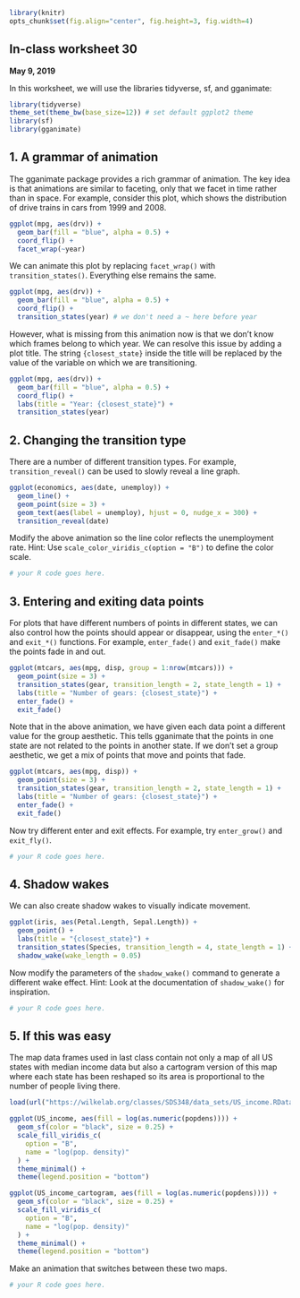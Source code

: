 ```r
library(knitr)
opts_chunk$set(fig.align="center", fig.height=3, fig.width=4)
```
## In-class worksheet 30
**May 9, 2019**

In this worksheet, we will use the libraries tidyverse, sf, and gganimate:
```r
library(tidyverse)
theme_set(theme_bw(base_size=12)) # set default ggplot2 theme
library(sf)
library(gganimate)
```

## 1. A grammar of animation

The gganimate package provides a rich grammar of animation. The key idea is that animations are similar to faceting, only that we facet in time rather than in space. For example, consider this plot, which shows the distribution of drive trains in cars from 1999 and 2008.

```r
ggplot(mpg, aes(drv)) +
  geom_bar(fill = "blue", alpha = 0.5) +
  coord_flip() +
  facet_wrap(~year)
```


We can animate this plot by replacing `facet_wrap()` with `transition_states()`. Everything else remains the same.

```r
ggplot(mpg, aes(drv)) +
  geom_bar(fill = "blue", alpha = 0.5) +
  coord_flip() +
  transition_states(year) # we don't need a ~ here before year
```

However, what is missing from this animation now is that we don't know which frames belong to which year. We can resolve this issue by adding a plot title. The string `{closest_state}` inside the title will be replaced by the value of the variable on which we are transitioning.

```r
ggplot(mpg, aes(drv)) +
  geom_bar(fill = "blue", alpha = 0.5) +
  coord_flip() +
  labs(title = "Year: {closest_state}") +
  transition_states(year)
```


## 2. Changing the transition type

There are a number of different transition types. For example, `transition_reveal()` can be used to slowly reveal a line graph.

```r
ggplot(economics, aes(date, unemploy)) +
  geom_line() +
  geom_point(size = 3) +
  geom_text(aes(label = unemploy), hjust = 0, nudge_x = 300) +
  transition_reveal(date)
```

Modify the above animation so the line color reflects the unemployment rate. Hint: Use `scale_color_viridis_c(option = "B")` to define the color scale.

```r
# your R code goes here.
```


## 3. Entering and exiting data points

For plots that have different numbers of points in different states, we can also control how the points should appear or disappear, using the `enter_*()` and `exit_*()` functions. For example, `enter_fade()` and `exit_fade()` make the points fade in and out.

```r
ggplot(mtcars, aes(mpg, disp, group = 1:nrow(mtcars))) +
  geom_point(size = 3) +
  transition_states(gear, transition_length = 2, state_length = 1) +
  labs(title = "Number of gears: {closest_state}") +
  enter_fade() +
  exit_fade()
```

Note that in the above animation, we have given each data point a different value for the group aesthetic. This tells gganimate that the points in one state are not related to the points in another state. If we don't set a group aesthetic, we get a mix of points that move and points that fade.

```r
ggplot(mtcars, aes(mpg, disp)) +
  geom_point(size = 3) +
  transition_states(gear, transition_length = 2, state_length = 1) +
  labs(title = "Number of gears: {closest_state}") +
  enter_fade() +
  exit_fade()
```

Now try different enter and exit effects. For example, try `enter_grow()` and `exit_fly()`.

```r
# your R code goes here.
```

## 4. Shadow wakes

We can also create shadow wakes to visually indicate movement.

```r
ggplot(iris, aes(Petal.Length, Sepal.Length)) +
  geom_point() +
  labs(title = "{closest_state}") +
  transition_states(Species, transition_length = 4, state_length = 1) +
  shadow_wake(wake_length = 0.05)
```

Now modify the parameters of the `shadow_wake()` command to generate a different wake effect. Hint: Look at the documentation of `shadow_wake()` for inspiration.

```r
# your R code goes here.
```


## 5. If this was easy

The map data frames used in last class contain not only a map of all US states with median income data but also a cartogram version of this map where each state has been reshaped so its area is proportional to the number of people living there.

```r
load(url("https://wilkelab.org/classes/SDS348/data_sets/US_income.RData"))

ggplot(US_income, aes(fill = log(as.numeric(popdens)))) +
  geom_sf(color = "black", size = 0.25) +
  scale_fill_viridis_c(
    option = "B",
    name = "log(pop. density)"
  ) +
  theme_minimal() +
  theme(legend.position = "bottom")

ggplot(US_income_cartogram, aes(fill = log(as.numeric(popdens)))) +
  geom_sf(color = "black", size = 0.25) +
  scale_fill_viridis_c(
    option = "B",
    name = "log(pop. density)"
  ) +
  theme_minimal() +
  theme(legend.position = "bottom")
```

Make an animation that switches between these two maps.

```r
# your R code goes here.
```

